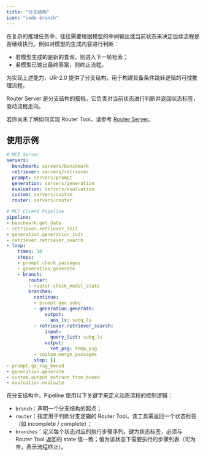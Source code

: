 ```yaml
---
title: "分支结构"
icon: "code-branch"
---
```


在复杂的推理任务中，往往需要根据模型的中间输出或当前状态来决定后续流程是否继续执行。例如对模型的生成内容进行判断：

- 若模型生成的是新的查询，则进入下一轮检索；
- 若模型已输出最终答案，则终止流程。

为实现上述能力，UR-2.0 提供了分支结构，用于构建具备条件跳转逻辑的可控推理流程。

<Check>Router Server 是分支结构的搭档，它负责对当前状态进行判断并返回状态标签，驱动流程走向。</Check>

<Note>若你尚未了解如何实现 Router Tool，请参考 [Router Server](/pages/cn/rag_servers/router)。</Note>

## 使用示例


```yaml examples/rag_branch.yaml icon="/images/yaml.svg" highlight="22-37"
# MCP Server
servers:
  benchmark: servers/benchmark
  retriever: servers/retriever
  prompt: servers/prompt
  generation: servers/generation
  evaluation: servers/evaluation
  custom: servers/custom
  router: servers/router

# MCP Client Pipeline
pipeline:
- benchmark.get_data
- retriever.retriever_init
- generation.generation_init
- retriever.retriever_search
- loop:
    times: 10
    steps:
    - prompt.check_passages
    - generation.generate
    - branch:
        router:
        - router.check_model_state
        branches:
          continue:
          - prompt.gen_subq
          - generation.generate:
              output:
                ans_ls: subq_ls
          - retriever.retriever_search:
              input:
                query_list: subq_ls
              output:
                ret_psg: temp_psg
          - custom.merge_passages
          stop: []
- prompt.qa_rag_boxed
- generation.generate
- custom.output_extract_from_boxed
- evaluation.evaluate
```

在分支结构中，Pipeline 使用以下关键字来定义动态流程的控制逻辑：

- `branch`：声明一个分支结构的起点；
- `router`：指定用于判断分支逻辑的 Router Tool，该工具需返回一个状态标签（如 incomplete / complete）；
- `branches`：定义每个状态对应的执行步骤序列。键为状态标签，必须与 Router Tool 返回的 state 值一致；值为该状态下需要执行的步骤列表（可为空，表示流程终止）。

